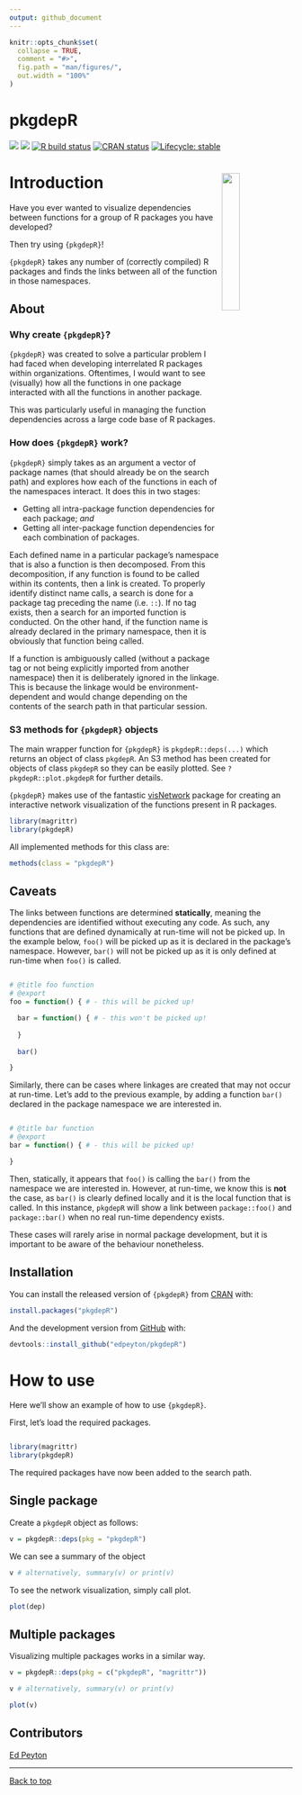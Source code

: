 ```yaml
---
output: github_document
---
```


<!-- README.md is generated from README.Rmd. Please edit that file -->

```r
knitr::opts_chunk$set(
  collapse = TRUE,
  comment = "#>",
  fig.path = "man/figures/",
  out.width = "100%"
)
```
# pkgdepR 

[![](https://cranlogs.r-pkg.org/badges/pkgdepR)](https://cran.r-project.org/package=pkgdepR)
[![](http://cranlogs.r-pkg.org/badges/grand-total/pkgdepR)](https://cran.r-project.org/package=pkgdepR)
[![R build status](https://github.com/edpeyton/pkgdepR/workflows/R-CMD-check/badge.svg)](https://github.com/edpeyton/pkgdepR/actions/)
[![CRAN status](https://www.r-pkg.org/badges/version/pkgdepR)](https://CRAN.R-project.org/package=pkgdepR)
[![Lifecycle: stable](https://img.shields.io/badge/lifecycle-stable-brightgreen.svg)](https://lifecycle.r-lib.org/articles/stages.html)

# Introduction <img src="inst/figures/hexsticker.png" align="right" style="width:25%">

Have you ever wanted to visualize dependencies between functions for a group of R packages you have developed?

Then try using `{pkgdepR}`!

`{pkgdepR}` takes any number of (correctly compiled) R packages and finds the links between all of the function in those namespaces.

## About

### Why create `{pkgdepR}`?

`{pkgdepR}` was created to solve a particular problem I had faced when developing interrelated R packages within organizations. Oftentimes, I would want to see (visually) how all the functions in one package interacted with all the functions in another package.

This was particularly useful in managing the function dependencies across a large code base of R packages.

### How does `{pkgdepR}` work?

`{pkgdepR}` simply takes as an argument a vector of package names (that should already be on the search path) and explores how each of the functions in each of the namespaces interact. It does this in two stages:  

* Getting all intra-package function dependencies for each package; *and*  
* Getting all inter-package function dependencies for each combination of packages.

Each defined name in a particular package's namespace that is also a function is then decomposed. From this decomposition, if any function is found to be called within its contents, then a link is created. To properly identify distinct name calls, a search is done for a package tag preceding the name (i.e. `::`). If no tag exists, then a search for an imported function is conducted. On the other hand, if the function name is already declared in the primary namespace, then it is obviously that function being called.

If a function is ambiguously called (without a package tag or not being explicitly imported from another namespace) then it is deliberately ignored in the linkage. This is because the linkage would be environment-dependent and would change depending on the contents of the search path in that particular session.

### S3 methods for `{pkgdepR}` objects

The main wrapper function for `{pkgdepR}` is `pkgdepR::deps(...)` which returns an object of class `pkgdepR`. An S3 method has been created for objects of class `pkgdepR` so they can be easily plotted. See `?pkgdepR::plot.pkgdepR` for further details.

`{pkgdepR}` makes use of the fantastic [visNetwork](https://github.com/datastorm-open/visNetwork) package for creating an interactive network visualization of the functions present in R packages.

```r

library(magrittr)
library(pkgdepR)

```

All implemented methods for this class are:
```r
methods(class = "pkgdepR")
```

## Caveats
The links between functions are determined **statically**, meaning the dependencies are identified without executing any code. As such, any functions that are defined dynamically at run-time will not be picked up. In the example below, `foo()` will be picked up as it is declared in the package's namespace. However, `bar()` will not be picked up as it is only defined at run-time when `foo()` is called.
```r

# @title foo function
# @export
foo = function() { # - this will be picked up!

  bar = function() { # - this won't be picked up!
  
  }
  
  bar()

}

```

Similarly, there can be cases where linkages are created that may not occur at run-time. Let's add to the previous example, by adding a function `bar()` declared in the package namespace we are interested in. 

```r

# @title bar function
# @export
bar = function() { # - this will be picked up!

}

```

Then, statically, it appears that `foo()` is calling the `bar()` from the namespace we are interested in. However, at run-time, we know this is **not** the case, as `bar()` is clearly defined locally and it is the local function that is called. In this instance, `pkgdepR` will show a link between `package::foo()` and `package::bar()` when no real run-time dependency exists.

These cases will rarely arise in normal package development, but it is important to be aware of the behaviour nonetheless.

## Installation

You can install the released version of `{pkgdepR}` from [CRAN](https://CRAN.R-project.org) with:

```r
install.packages("pkgdepR")
```

And the development version from [GitHub](https://github.com/edpeyton/pkgdepR) with:

```r
devtools::install_github("edpeyton/pkgdepR")
```


# How to use
Here we'll show an example of how to use `{pkgdepR}`.

First, let's load the required packages.

```r

library(magrittr)
library(pkgdepR)

```


The required packages have now been added to the search path.

## Single package
Create a `pkgdepR` object as follows:
```r
v = pkgdepR::deps(pkg = "pkgdepR")
```

We can see a summary of the object
```r
v # alternatively, summary(v) or print(v)
```

To see the network visualization, simply call plot.
```r
plot(dep)

```

## Multiple packages
Visualizing multiple packages works in a similar way.
```r
v = pkgdepR::deps(pkg = c("pkgdepR", "magrittr"))
```

```r
v # alternatively, summary(v) or print(v)
```

```r
plot(v)
``` 





## Contributors
[Ed Peyton](https://github.com/edpeyton)



*****

<a href="#top">Back to top</a>
  
  